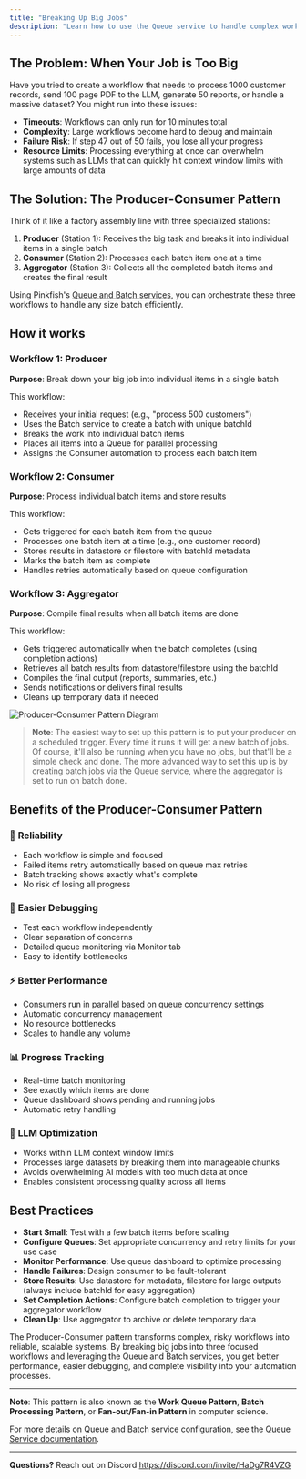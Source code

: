 ```yaml
---
title: "Breaking Up Big Jobs"
description: "Learn how to use the Queue service to handle complex workflows that might timeout or become unwieldy"
---
```


## The Problem: When Your Job is Too Big

Have you tried to create a workflow that needs to process 1000 customer records, send 100 page PDF to the LLM, generate 50 reports, or handle a massive dataset? You might run into these issues:

- **Timeouts**: Workflows can only run for 10 minutes total
- **Complexity**: Large workflows become hard to debug and maintain
- **Failure Risk**: If step 47 out of 50 fails, you lose all your progress
- **Resource Limits**: Processing everything at once can overwhelm systems such as LLMs that can quickly hit context window limits with large amounts of data

## The Solution: The Producer-Consumer Pattern

Think of it like a factory assembly line with three specialized stations:

1. **Producer** (Station 1): Receives the big task and breaks it into individual items in a single batch
2. **Consumer** (Station 2): Processes each batch item one at a time
3. **Aggregator** (Station 3): Collects all the completed batch items and creates the final result

Using Pinkfish's [Queue and Batch services](/essentials/queue), you can orchestrate these three workflows to handle any size batch efficiently.

## How it works

### Workflow 1: Producer

**Purpose**: Break down your big job into individual items in a single batch

This workflow:

- Receives your initial request (e.g., "process 500 customers")
- Uses the Batch service to create a batch with unique batchId
- Breaks the work into individual batch items
- Places all items into a Queue for parallel processing
- Assigns the Consumer automation to process each batch item

### Workflow 2: Consumer

**Purpose**: Process individual batch items and store results

This workflow:

- Gets triggered for each batch item from the queue
- Processes one batch item at a time (e.g., one customer record)
- Stores results in datastore or filestore with batchId metadata
- Marks the batch item as complete
- Handles retries automatically based on queue configuration

### Workflow 3: Aggregator

**Purpose**: Compile final results when all batch items are done

This workflow:

- Gets triggered automatically when the batch completes (using completion actions)
- Retrieves all batch results from datastore/filestore using the batchId
- Compiles the final output (reports, summaries, etc.)
- Sends notifications or delivers final results
- Cleans up temporary data if needed

<img src="../images/examples/producer.png" alt="Producer-Consumer Pattern Diagram" />

> **Note**: The easiest way to set up this pattern is to put your producer on a scheduled trigger. Every time it runs it will get a new batch of jobs. Of course, it'll also be running when you have no jobs, but that'll be a simple check and done. The more advanced way to set this up is by creating batch jobs via the Queue service, where the aggregator is set to run on batch done.

## Benefits of the Producer-Consumer Pattern

### 🔄 **Reliability**

- Each workflow is simple and focused
- Failed items retry automatically based on queue max retries
- Batch tracking shows exactly what's complete
- No risk of losing all progress

### 🐛 **Easier Debugging**

- Test each workflow independently
- Clear separation of concerns
- Detailed queue monitoring via Monitor tab
- Easy to identify bottlenecks

### ⚡ **Better Performance**

- Consumers run in parallel based on queue concurrency settings
- Automatic concurrency management
- No resource bottlenecks
- Scales to handle any volume

### 📊 **Progress Tracking**

- Real-time batch monitoring
- See exactly which items are done
- Queue dashboard shows pending and running jobs
- Automatic retry handling

### 🧠 **LLM Optimization**

- Works within LLM context window limits
- Processes large datasets by breaking them into manageable chunks
- Avoids overwhelming AI models with too much data at once
- Enables consistent processing quality across all items

## Best Practices

- **Start Small**: Test with a few batch items before scaling
- **Configure Queues**: Set appropriate concurrency and retry limits for your use case
- **Monitor Performance**: Use queue dashboard to optimize processing
- **Handle Failures**: Design consumer to be fault-tolerant
- **Store Results**: Use datastore for metadata, filestore for large outputs (always include batchId for easy aggregation)
- **Set Completion Actions**: Configure batch completion to trigger your aggregator workflow
- **Clean Up**: Use aggregator to archive or delete temporary data

The Producer-Consumer pattern transforms complex, risky workflows into reliable, scalable systems. By breaking big jobs into three focused workflows and leveraging the Queue and Batch services, you get better performance, easier debugging, and complete visibility into your automation processes.

---

**Note**: This pattern is also known as the **Work Queue Pattern**, **Batch Processing Pattern**, or **Fan-out/Fan-in Pattern** in computer science.

For more details on Queue and Batch service configuration, see the [Queue Service documentation](/essentials/queue).

---

**Questions?** Reach out on Discord https://discord.com/invite/HaDg7R4VZG
